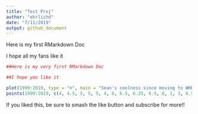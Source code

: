```yaml
---
title: "Test Proj"
author: "ehrlichd"
date: "7/11/2019"
output: github_document
---
```


Here is my first RMarkdown Doc

I hope all my fans like it
```r
##Here is my very first RMarkdown Doc

##I hope you like it

plot(1999:2019, type = "n", main = "Sean's coolness since moving to WHB", xlab = "Year", ylab = "Coolness", las = 2, ylim = c(0,10), xlim = c(1999,2019))
points(1999:2019, c(4, 4.5, 5, 5, 5, 4, 6, 6.5, 6.25, 6.5, 6, 2, 3, 6.5, 7, 7.25, 7.1, 7, 6.8, 2, 1), pch = 16, col = c(rep("yellow", 11), "red", "red", "yellow", rep("green", 5), "yellow", "red", "darkred"))
```

If you liked this, be sure to smash the like button and subscribe for more!!

